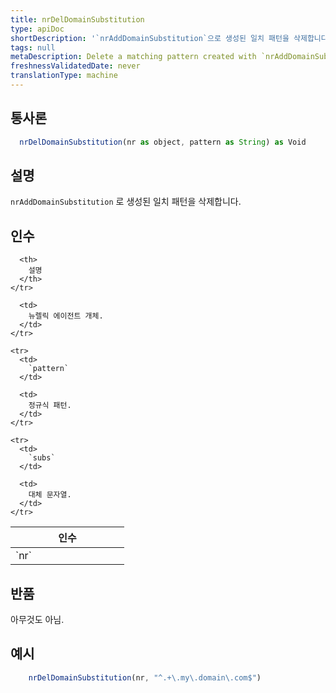 ```yaml
---
title: nrDelDomainSubstitution
type: apiDoc
shortDescription: '`nrAddDomainSubstitution`으로 생성된 일치 패턴을 삭제합니다.'
tags: null
metaDescription: Delete a matching pattern created with `nrAddDomainSubstitution`.
freshnessValidatedDate: never
translationType: machine
---
```


## 통사론

```js
  nrDelDomainSubstitution(nr as object, pattern as String) as Void
```

## 설명

`nrAddDomainSubstitution` 로 생성된 일치 패턴을 삭제합니다.

## 인수

<table>
  <thead>
    <tr>
      <th width="25%">
        인수
      </th>

      <th>
        설명
      </th>
    </tr>
  </thead>

  <tbody>
    <tr>
      <td>
        `nr`
      </td>

      <td>
        뉴렐릭 에이전트 개체.
      </td>
    </tr>

    <tr>
      <td>
        `pattern`
      </td>

      <td>
        정규식 패턴.
      </td>
    </tr>

    <tr>
      <td>
        `subs`
      </td>

      <td>
        대체 문자열.
      </td>
    </tr>
  </tbody>
</table>

## 반품

아무것도 아님.

## 예시

```js
  	nrDelDomainSubstitution(nr, "^.+\.my\.domain\.com$")
```